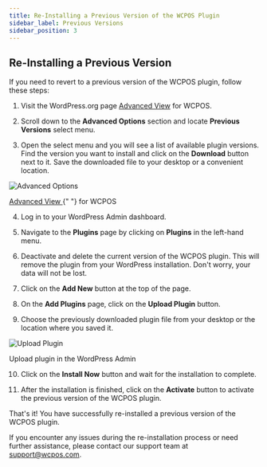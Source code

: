 ```yaml
---
title: Re-Installing a Previous Version of the WCPOS Plugin
sidebar_label: Previous Versions
sidebar_position: 3
---
```



## Re-Installing a Previous Version

If you need to revert to a previous version of the WCPOS plugin, follow these steps:

1. Visit the WordPress.org page [Advanced View](https://wordpress.org/plugins/woocommerce-pos/advanced/) for WCPOS.

2. Scroll down to the **Advanced Options** section and locate **Previous Versions** select menu.

3. Open the select menu and you will see a list of available plugin versions. Find the version you want to install and click on the **Download** button next to it. Save the downloaded file to your desktop or a convenient location.

<div class="image-container">
  <Image
    alt="Advanced Options"
    img="https://wcpos.com/wp-content/uploads/2023/06/advanced-options.png"
  />
  <p class="image-caption">
    <a
      target="_blank"
      href="https://wordpress.org/plugins/woocommerce-pos/advanced/"
    >
      Advanced View
    </a>{" "}
    for WCPOS
  </p>
</div>

4. Log in to your WordPress Admin dashboard.

5. Navigate to the **Plugins** page by clicking on **Plugins** in the left-hand menu.

6. Deactivate and delete the current version of the WCPOS plugin. This will remove the plugin from your WordPress installation. Don't worry, your data will not be lost.

7. Click on the **Add New** button at the top of the page.

8. On the **Add Plugins** page, click on the **Upload Plugin** button.

9. Choose the previously downloaded plugin file from your desktop or the location where you saved it.

<div class="image-container">
  <Image
    alt="Upload Plugin"
    img="https://wcpos.com/wp-content/uploads/2023/06/upload-plugin.png"
  />
  <p class="image-caption">Upload plugin in the WordPress Admin</p>
</div>

10. Click on the **Install Now** button and wait for the installation to complete.

11. After the installation is finished, click on the **Activate** button to activate the previous version of the WCPOS plugin.

That's it! You have successfully re-installed a previous version of the WCPOS plugin.

If you encounter any issues during the re-installation process or need further assistance, please contact our support team at support@wcpos.com.

